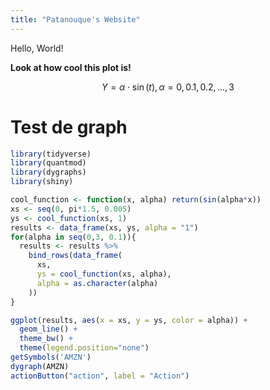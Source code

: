 ```yaml
---
title: "Patanouque's Website"
---
```


Hello, World!


__Look at how cool this plot is!__

$$Y = \alpha \cdot \sin(t), \alpha = 0,0.1,0.2,...,3$$



# Test de graph
```r
library(tidyverse)
library(quantmod)
library(dygraphs)
library(shiny)
```

```r
cool_function <- function(x, alpha) return(sin(alpha*x))
xs <- seq(0, pi*1.5, 0.005)
ys <- cool_function(xs, 1)
results <- data_frame(xs, ys, alpha = "1")
for(alpha in seq(0,3, 0.1)){
  results <- results %>% 
    bind_rows(data_frame(
      xs, 
      ys = cool_function(xs, alpha),
      alpha = as.character(alpha)
    ))
}

ggplot(results, aes(x = xs, y = ys, color = alpha)) + 
  geom_line() + 
  theme_bw() + 
  theme(legend.position="none")
getSymbols('AMZN')
dygraph(AMZN)
actionButton("action", label = "Action")
```